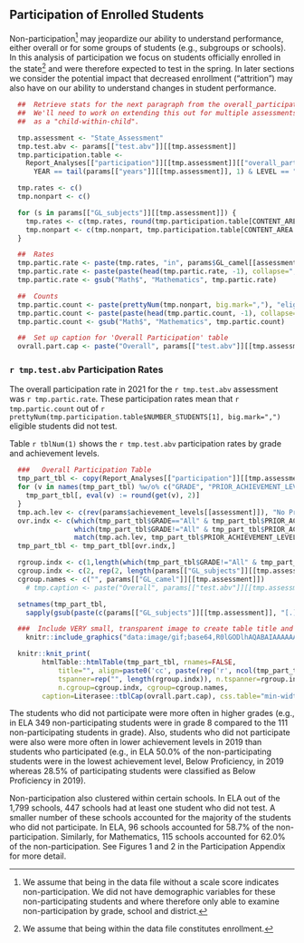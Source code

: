 ## Participation of Enrolled Students

Non-participation^[We assume that being in the data file without a scale score
indicates non-participation. We did not have demographic variables for these
non-participating students and where therefore only able to examine non-participation
by grade, school and district.] may jeopardize our ability to understand performance,
either overall or for some groups of students (e.g., subgroups or schools). In
this analysis of participation we focus on students officially enrolled in the
state^[We assume that being within the data file constitutes enrollment.] and were
therefore expected to test in the spring. In later sections we consider the potential
impact that decreased enrollment ("attrition") may also have on our ability to
understand changes in student performance.

```r
  ##  Retrieve stats for the next paragraph from the overall_participation_rates table.
  ##  We'll need to work on extending this out for multiple assessments, probably
  ##  as a "child-within-child".

  tmp.assessment <- "State_Assessment"
  tmp.test.abv <- params[["test.abv"]][[tmp.assessment]]
  tmp.participation.table <-
    Report_Analyses[["participation"]][[tmp.assessment]][["overall_participation_counts"]][
      YEAR == tail(params[["years"]][[tmp.assessment]], 1) & LEVEL == "State" & GRADE == "All" & SUBGROUP == "All" & PRIOR_ACHIEVEMENT_LEVEL == "All"]

  tmp.rates <- c()
  tmp.nonpart <- c()

  for (s in params[["GL_subjects"]][[tmp.assessment]]) {
    tmp.rates <- c(tmp.rates, round(tmp.participation.table[CONTENT_AREA == s, PERCENT_TESTED], 1))
    tmp.nonpart <- c(tmp.nonpart, tmp.participation.table[CONTENT_AREA == s, NUMBER_STUDENTS - NUMBER_TESTED])
  }

  ##  Rates
  tmp.partic.rate <- paste(tmp.rates, "in", params$GL_camel[[assessment]])
  tmp.partic.rate <- paste(paste(head(tmp.partic.rate, -1), collapse=", "), tail(tmp.partic.rate, 1), sep=" and ")
  tmp.partic.rate <- gsub("Math$", "Mathematics", tmp.partic.rate)

  ##  Counts
  tmp.partic.count <- paste(prettyNum(tmp.nonpart, big.mark=","), "eligible students in", params$GL_camel[[assessment]])
  tmp.partic.count <- paste(paste(head(tmp.partic.count, -1), collapse=", "), tail(tmp.partic.count, 1), sep=" and ")
  tmp.partic.count <- gsub("Math$", "Mathematics", tmp.partic.count)

  ##  Set up caption for 'Overall Participation' table
  ovrall.part.cap <- paste("Overall", params[["test.abv"]][[tmp.assessment]], "Participation Rates")
```

###  `r tmp.test.abv` Participation Rates

The overall participation rate in 2021 for the `r tmp.test.abv` assessment was
`r tmp.partic.rate`. These participation rates mean that `r tmp.partic.count` out
of `r prettyNum(tmp.participation.table$NUMBER_STUDENTS[1], big.mark=",")` eligible
students did not test.

Table `r tblNum(1)` shows the `r tmp.test.abv` participation rates by grade
and achievement levels.

```r
  ###   Overall Participation Table
  tmp_part_tbl <- copy(Report_Analyses[["participation"]][[tmp.assessment]][["overall_participation_rates"]])
  for (v in names(tmp_part_tbl) %w/o% c("GRADE", "PRIOR_ACHIEVEMENT_LEVEL")) {
    tmp_part_tbl[, eval(v) := round(get(v), 2)]
  }
  tmp.ach.lev <- c(rev(params$achievement_levels[[assessment]]), "No Prior Level")
  ovr.indx <- c(which(tmp_part_tbl$GRADE=="All" & tmp_part_tbl$PRIOR_ACHIEVEMENT_LEVEL=="All"),
                which(tmp_part_tbl$GRADE!="All" & tmp_part_tbl$PRIOR_ACHIEVEMENT_LEVEL=="All"),
                match(tmp.ach.lev, tmp_part_tbl$PRIOR_ACHIEVEMENT_LEVEL))
  tmp_part_tbl <- tmp_part_tbl[ovr.indx,]

  rgroup.indx <- c(1,length(which(tmp_part_tbl$GRADE!="All" & tmp_part_tbl$PRIOR_ACHIEVEMENT_LEVEL=="All")), length(tmp.ach.lev))
  cgroup.indx <- c(2, rep(2, length(params[["GL_subjects"]][[tmp.assessment]])))
  cgroup.names <- c("", params[["GL_camel"]][[tmp.assessment]])
	# tmp.caption <- paste("Overall", params[["test.abv"]][[tmp.assessment]], "Participation Rates")

  setnames(tmp_part_tbl,
    sapply(gsub(paste(c(params[["GL_subjects"]][[tmp.assessment]], "[.]"), collapse="|"), "", names(tmp_part_tbl)), capwords))

  ###  Include VERY small, transparent image to create table title and
	knitr::include_graphics("data:image/gif;base64,R0lGODlhAQABAIAAAAAAAP///yH5BAEAAAAALAAAAAABAAEAAAIBRAA7", dpi=NA, error = FALSE)

  knitr::knit_print(
		htmlTable::htmlTable(tmp_part_tbl, rnames=FALSE,
			title="", align=paste0('cc', paste(rep('r', ncol(tmp_part_tbl)-2), collapse="")), # rnames = tmp.rnames,
			tspanner=rep("", length(rgroup.indx)), n.tspanner=rgroup.indx,
			n.cgroup=cgroup.indx, cgroup=cgroup.names,
	    caption=Literasee::tblCap(ovrall.part.cap), css.table="min-width: 85%;"))
```

<!--  
  Not sure if we want to extend the universal text for grades/schools below?
  We'd need to implement a similar strategy for the stats used below as was done above.
  Or add a custom analysis for each state...  
-->

The students who did not participate were more often in higher grades (e.g., in
ELA 349 non-participating students were in grade 8 compared to the 111
non-participating students in grade). Also, students who did not participate were
also were more often in lower achievement levels in 2019 than students who
participated (e.g., in ELA 50.0% of the non-participating students were in the
lowest achievement level, Below Proficiency, in 2019 whereas 28.5% of participating
students were classified as Below Proficiency in 2019).

Non-participation also clustered within certain schools. In ELA out of the 1,799
schools, 447 schools had at least one student who did not test. A smaller number
of these schools accounted for the majority of the students who did not participate.
In ELA, 96 schools accounted for 58.7% of the non-participation. Similarly, for
Mathematics, 115 schools accounted for 62.0% of the non-participation. See Figures
1 and 2 in the Participation Appendix for more detail.
